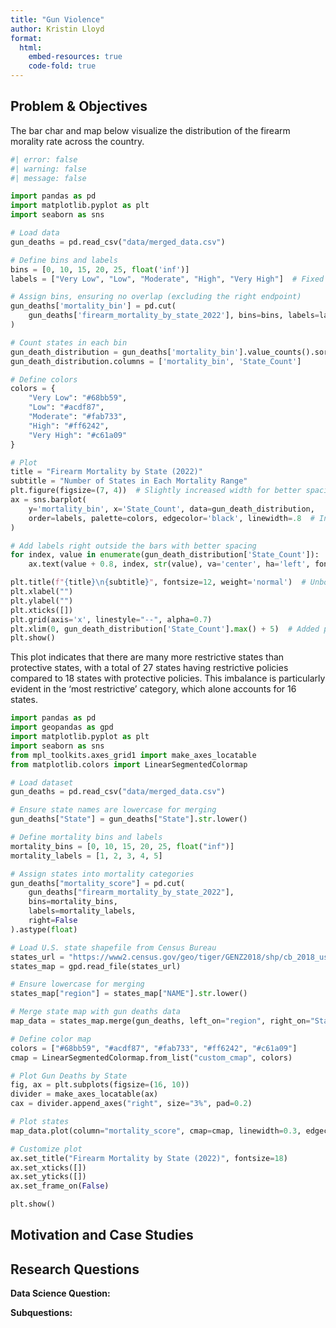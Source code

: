 ```yaml
---
title: "Gun Violence"
author: Kristin Lloyd
format:
  html:
    embed-resources: true
    code-fold: true
---
```


## Problem & Objectives

The bar char and map below visualize the distribution of the firearm morality rate across the country.

```python

#| error: false
#| warning: false
#| message: false

import pandas as pd
import matplotlib.pyplot as plt
import seaborn as sns

# Load data
gun_deaths = pd.read_csv("data/merged_data.csv")

# Define bins and labels
bins = [0, 10, 15, 20, 25, float('inf')]
labels = ["Very Low", "Low", "Moderate", "High", "Very High"]  # Fixed the syntax error

# Assign bins, ensuring no overlap (excluding the right endpoint)
gun_deaths['mortality_bin'] = pd.cut(
    gun_deaths['firearm_mortality_by_state_2022'], bins=bins, labels=labels, right=False
)

# Count states in each bin
gun_death_distribution = gun_deaths['mortality_bin'].value_counts().sort_index().reset_index()
gun_death_distribution.columns = ['mortality_bin', 'State_Count']

# Define colors
colors = {
    "Very Low": "#68bb59",
    "Low": "#acdf87",
    "Moderate": "#fab733",
    "High": "#ff6242",
    "Very High": "#c61a09"
}

# Plot
title = "Firearm Mortality by State (2022)"
subtitle = "Number of States in Each Mortality Range"
plt.figure(figsize=(7, 4))  # Slightly increased width for better spacing
ax = sns.barplot(
    y='mortality_bin', x='State_Count', data=gun_death_distribution,
    order=labels, palette=colors, edgecolor='black', linewidth=.8  # Increased border width
)

# Add labels right outside the bars with better spacing
for index, value in enumerate(gun_death_distribution['State_Count']):
    ax.text(value + 0.8, index, str(value), va='center', ha='left', fontsize=12, color='black')

plt.title(f"{title}\n{subtitle}", fontsize=12, weight='normal')  # Unbolded title, smaller font
plt.xlabel("")
plt.ylabel("")
plt.xticks([])
plt.grid(axis='x', linestyle="--", alpha=0.7)
plt.xlim(0, gun_death_distribution['State_Count'].max() + 5)  # Added padding to the x-axis
plt.show()

```

This plot indicates that there are many more restrictive states than protective states, with a total of 27 states having restrictive policies compared to 18 states with protective policies. This imbalance is particularly evident in the 'most restrictive' category, which alone accounts for 16 states.

```python

import pandas as pd
import geopandas as gpd
import matplotlib.pyplot as plt
import seaborn as sns
from mpl_toolkits.axes_grid1 import make_axes_locatable
from matplotlib.colors import LinearSegmentedColormap

# Load dataset
gun_deaths = pd.read_csv("data/merged_data.csv")

# Ensure state names are lowercase for merging
gun_deaths["State"] = gun_deaths["State"].str.lower()

# Define mortality bins and labels
mortality_bins = [0, 10, 15, 20, 25, float("inf")]
mortality_labels = [1, 2, 3, 4, 5]

# Assign states into mortality categories
gun_deaths["mortality_score"] = pd.cut(
    gun_deaths["firearm_mortality_by_state_2022"], 
    bins=mortality_bins, 
    labels=mortality_labels,
    right=False
).astype(float)

# Load U.S. state shapefile from Census Bureau
states_url = "https://www2.census.gov/geo/tiger/GENZ2018/shp/cb_2018_us_state_20m.zip"
states_map = gpd.read_file(states_url)

# Ensure lowercase for merging
states_map["region"] = states_map["NAME"].str.lower()

# Merge state map with gun deaths data
map_data = states_map.merge(gun_deaths, left_on="region", right_on="State", how="left")

# Define color map
colors = ["#68bb59", "#acdf87", "#fab733", "#ff6242", "#c61a09"]
cmap = LinearSegmentedColormap.from_list("custom_cmap", colors)

# Plot Gun Deaths by State
fig, ax = plt.subplots(figsize=(16, 10))
divider = make_axes_locatable(ax)
cax = divider.append_axes("right", size="3%", pad=0.2)

# Plot states
map_data.plot(column="mortality_score", cmap=cmap, linewidth=0.3, edgecolor="black", ax=ax, legend=True, cax=cax)

# Customize plot
ax.set_title("Firearm Mortality by State (2022)", fontsize=18)
ax.set_xticks([])
ax.set_yticks([])
ax.set_frame_on(False)

plt.show()

```

## Motivation and Case Studies

## Research Questions

**Data Science Question:**

**Subquestions:**



